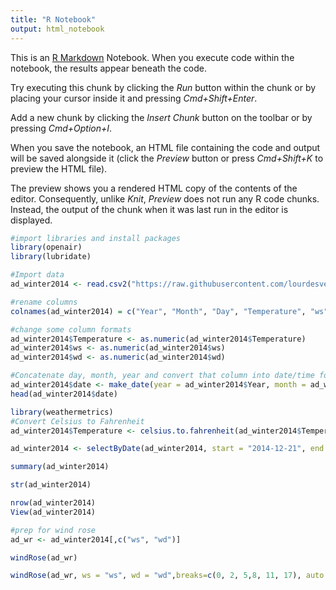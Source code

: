 ```yaml
---
title: "R Notebook"
output: html_notebook
---
```


This is an [R Markdown](http://rmarkdown.rstudio.com) Notebook. When you execute code within the notebook, the results appear beneath the code. 

Try executing this chunk by clicking the *Run* button within the chunk or by placing your cursor inside it and pressing *Cmd+Shift+Enter*. 

Add a new chunk by clicking the *Insert Chunk* button on the toolbar or by pressing *Cmd+Option+I*.

When you save the notebook, an HTML file containing the code and output will be saved alongside it (click the *Preview* button or press *Cmd+Shift+K* to preview the HTML file). 

The preview shows you a rendered HTML copy of the contents of the editor. Consequently, unlike *Knit*, *Preview* does not run any R code chunks. Instead, the output of the chunk when it was last run in the editor is displayed.
```r
#import libraries and install packages
library(openair)
library(lubridate)
```

```r
#Import data
ad_winter2014 <- read.csv2("https://raw.githubusercontent.com/lourdesvera/Community_Air_Montoring/master/Wind_Analyses/Armourdale_10yrs.csv", header = TRUE, sep = ",", stringsAsFactors = FALSE )
```

```r
#rename columns
colnames(ad_winter2014) = c("Year", "Month", "Day", "Temperature", "ws", "wd")
```

```r
#change some column formats
ad_winter2014$Temperature <- as.numeric(ad_winter2014$Temperature)
ad_winter2014$ws <- as.numeric(ad_winter2014$ws)
ad_winter2014$wd <- as.numeric(ad_winter2014$wd)
```

```r
#Concatenate day, month, year and convert that column into date/time format
ad_winter2014$date <- make_date(year = ad_winter2014$Year, month = ad_winter2014$Month , day = ad_winter2014$Day)
head(ad_winter2014$date)
```

```r
library(weathermetrics)
#Convert Celsius to Fahrenheit
ad_winter2014$Temperature <- celsius.to.fahrenheit(ad_winter2014$Temperature, round = 2)
```

```r
ad_winter2014 <- selectByDate(ad_winter2014, start = "2014-12-21", end = "2015-03-19")
```


```r
summary(ad_winter2014)
```

```r
str(ad_winter2014)
```

```r
nrow(ad_winter2014)
View(ad_winter2014)
```

```r
#prep for wind rose
ad_wr <- ad_winter2014[,c("ws", "wd")]
```

```r
windRose(ad_wr)
```

```r
windRose(ad_wr, ws = "ws", wd = "wd",breaks=c(0, 2, 5,8, 11, 17), auto.text=FALSE, paddle=FALSE, annotate=FALSE, grid.line=5, key = list(labels = c(">0-2", ">2-5", ">5-8", ">8-11", ">11-17")), key.footer = "Winter 2014 Wind Speed Plot in Armourdale, KS (m/s)", key.position = "bottom",par.settings=list(axis.line=list(col="lightgray")), col = c("#4f4f4f", "#0a7cb9", "#f9be00", "#ff7f2f", "#d7153a"))
```
